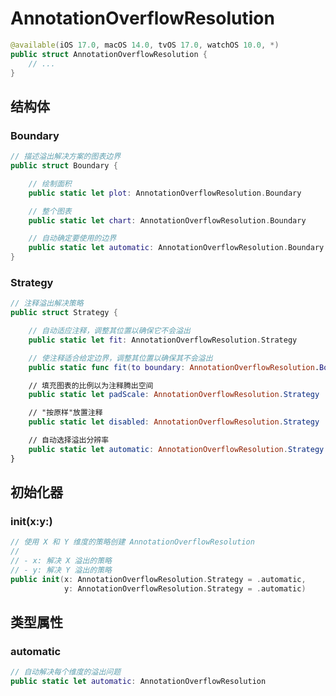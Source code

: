 # AnnotationOverflowResolution

<ToBePolishedAfterTranslation />

<OriginalSource
  title="AnnotationOverflowResolution"
  url="https://developer.apple.com/documentation/charts/annotationoverflowresolution"
  summary=""
/>

```swift
@available(iOS 17.0, macOS 14.0, tvOS 17.0, watchOS 10.0, *)
public struct AnnotationOverflowResolution {
    // ...
}
```

## 结构体

### Boundary

```swift
// 描述溢出解决方案的图表边界
public struct Boundary {

    // 绘制面积
    public static let plot: AnnotationOverflowResolution.Boundary

    // 整个图表
    public static let chart: AnnotationOverflowResolution.Boundary

    // 自动确定要使用的边界
    public static let automatic: AnnotationOverflowResolution.Boundary
}
```

### Strategy

```swift
// 注释溢出解决策略
public struct Strategy {

    // 自动适应注释，调整其位置以确保它不会溢出
    public static let fit: AnnotationOverflowResolution.Strategy

    // 使注释适合给定边界，调整其位置以确保其不会溢出
    public static func fit(to boundary: AnnotationOverflowResolution.Boundary) -> AnnotationOverflowResolution.Strategy

    // 填充图表的比例以为注释腾出空间
    public static let padScale: AnnotationOverflowResolution.Strategy

    // "按原样"放置注释
    public static let disabled: AnnotationOverflowResolution.Strategy

    // 自动选择溢出分辨率
    public static let automatic: AnnotationOverflowResolution.Strategy
}
```

## 初始化器

### init(x:y:)

```swift
// 使用 X 和 Y 维度的策略创建 AnnotationOverflowResolution
//
// - x: 解决 X 溢出的策略
// - y: 解决 Y 溢出的策略
public init(x: AnnotationOverflowResolution.Strategy = .automatic,
            y: AnnotationOverflowResolution.Strategy = .automatic)
```

## 类型属性

### automatic

```swift
// 自动解决每个维度的溢出问题
public static let automatic: AnnotationOverflowResolution
```
